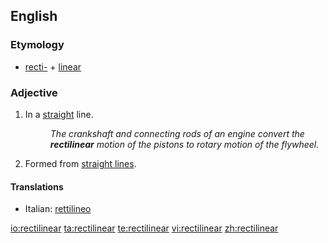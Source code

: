 ==English==

===Etymology===
*[[recti-]] + [[linear]]

===Adjective===
{{en-adj}}

#In a [[straight]] line.
#:''The crankshaft and connecting rods of an engine convert the '''rectilinear''' motion of the pistons to rotary motion of the flywheel.''
# {{geometry|art}} Formed from [[straight line]]s.

====Translations====
{{top}}
*Italian: [[rettilineo]]
{{mid}}

{{bottom}}

[[io:rectilinear]]
[[ta:rectilinear]]
[[te:rectilinear]]
[[vi:rectilinear]]
[[zh:rectilinear]]